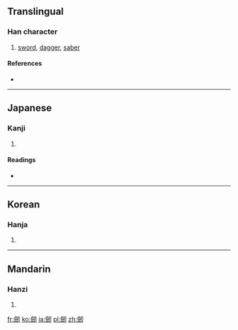 {{also|劍}}
==Translingual==

===Han character===
{{Han char|rn=18|rad=刀|as=14|sn=16|four=|canj=人人尸竹戈 (OOSHI)}}

# [[sword]], [[dagger]], [[saber]]

====References====
* {{Han ref|kx=0145.090|dkj=02243|dj=0327.010|hdz=10360.070|uh=5292|ud=21138}}

----

==Japanese==

===Kanji===
{{ja-kanji|grade=|rs=刀14}}

# {{defn|lang=ja|sort=刀14}}

====Readings====
* {{ja-readings|on=[[けん]] (ken)|kun=[[つるぎ]] (tsurugi)}}

----

==Korean==

===Hanja===
{{ko-hanja|hangeul=[[검]]|rv=geom|mr=kŏm}}

# {{defn|lang=ko|sort=刀14}}

----

==Mandarin==

===Hanzi===
{{cmn-hanzi|pin=[[jiàn]] ([[jian4]])|wg=chien<sup>4</sup>}}

# {{defn|lang=cmn|sort=刀14}}

[[fr:劒]]
[[ko:劒]]
[[ja:劒]]
[[pl:劒]]
[[zh:劒]]